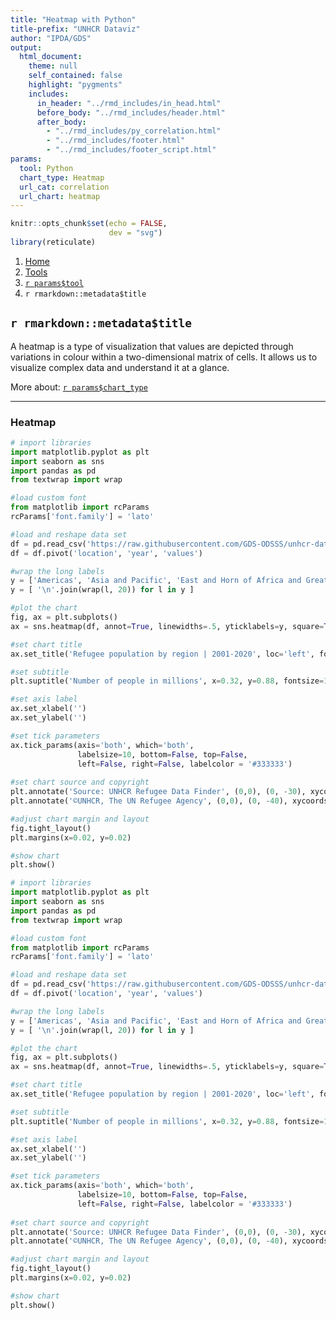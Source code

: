 ```yaml
---
title: "Heatmap with Python"
title-prefix: "UNHCR Dataviz"
author: "IPDA/GDS"
output:
  html_document:
    theme: null
    self_contained: false
    highlight: "pygments"
    includes:
      in_header: "../rmd_includes/in_head.html"
      before_body: "../rmd_includes/header.html"
      after_body:
        - "../rmd_includes/py_correlation.html"
        - "../rmd_includes/footer.html"
        - "../rmd_includes/footer_script.html"
params:
  tool: Python
  chart_type: Heatmap
  url_cat: correlation
  url_chart: heatmap
---
```


```r
knitr::opts_chunk$set(echo = FALSE,
                      dev = "svg")
library(reticulate)
```

<main id="tools" class="container py-5">

<!-- Breadcrumb is filled automatically with the text from Title and Tool parameter in YAML --> 
<nav aria-label="breadcrumb">
    <ol class="breadcrumb">
        <li class="breadcrumb-item"><a href="../../">Home</a></li>
        <li class="breadcrumb-item"><a href="../">Tools</a></li>
        <li class="breadcrumb-item"><a href="../`r tolower(params$tool)`/">`r params$tool`</a></li>
        <li class="breadcrumb-item active" aria-current="page">`r rmarkdown::metadata$title`</li>
    </ol>
</nav>

<!-- Intro header --> 
<div class="my-5 text-center">

## `r rmarkdown::metadata$title`

<div class="row justify-content-center">
<div class="col-lg-8">

<!-- Only text to change below, the rest comes from the YAML --> 
A heatmap is a type of visualization that values are depicted through variations in colour within a two-dimensional matrix of cells. It allows us to visualize complex data and understand it at a glance.

More about: <a href="../../chart_gallery/`r params$url_cat`.html#`r params$url_chart`">`r params$chart_type`</a>

</div>
</div>
</div>

----

<!-- Beginning of section, should be preceded by hr (----) --> 
<section class="my-5">

### Heatmap

<div class="row">

<!-- First column for large screen --> 
<div class="col-lg-6">

```python
# import libraries
import matplotlib.pyplot as plt
import seaborn as sns
import pandas as pd
from textwrap import wrap

#load custom font
from matplotlib import rcParams
rcParams['font.family'] = 'lato'

#load and reshape data set
df = pd.read_csv('https://raw.githubusercontent.com/GDS-ODSSS/unhcr-dataviz-platform/master/data/correlation/heatmap.csv')
df = df.pivot('location', 'year', 'values')

#wrap the long labels
y = ['Americas', 'Asia and Pacific', 'East and Horn of Africa and Great Lakes', 'Europe (incl. Turkey)','Middle East/North Africa','Southern Africa', 'West and Central Africa']
y = [ '\n'.join(wrap(l, 20)) for l in y ]

#plot the chart
fig, ax = plt.subplots()
ax = sns.heatmap(df, annot=True, linewidths=.5, yticklabels=y, square=True, cmap=['#DCE9FF','#8EBEFF','#589BE5','#0072BC','#044F85'], cbar=False, fmt=".1f")

#set chart title
ax.set_title('Refugee population by region | 2001-2020', loc='left', fontweight='bold', pad=35, fontsize=14)

#set subtitle
plt.suptitle('Number of people in millions', x=0.32, y=0.88, fontsize=10, color='#333333')

#set axis label
ax.set_xlabel('')
ax.set_ylabel('')

#set tick parameters 
ax.tick_params(axis='both', which='both', 
               labelsize=10, bottom=False, top=False, 
               left=False, right=False, labelcolor = '#333333')
               
#set chart source and copyright
plt.annotate('Source: UNHCR Refugee Data Finder', (0,0), (0, -30), xycoords='axes fraction', textcoords='offset points', va='top', color = '#666666', fontsize=9)
plt.annotate('©UNHCR, The UN Refugee Agency', (0,0), (0, -40), xycoords='axes fraction', textcoords='offset points', va='top', color = '#666666', fontsize=9)

#adjust chart margin and layout
fig.tight_layout()
plt.margins(x=0.02, y=0.02)

#show chart
plt.show()
```

</div>
<!-- End First column --->

<!-- Second column for large screen --> 
<div class="col-lg-6">



```python
# import libraries
import matplotlib.pyplot as plt
import seaborn as sns
import pandas as pd
from textwrap import wrap

#load custom font
from matplotlib import rcParams
rcParams['font.family'] = 'lato'

#load and reshape data set
df = pd.read_csv('https://raw.githubusercontent.com/GDS-ODSSS/unhcr-dataviz-platform/master/data/correlation/heatmap.csv')
df = df.pivot('location', 'year', 'values')

#wrap the long labels
y = ['Americas', 'Asia and Pacific', 'East and Horn of Africa and Great Lakes', 'Europe (incl. Turkey)','Middle East/North Africa','Southern Africa', 'West and Central Africa']
y = [ '\n'.join(wrap(l, 20)) for l in y ]

#plot the chart
fig, ax = plt.subplots()
ax = sns.heatmap(df, annot=True, linewidths=.5, yticklabels=y, square=True, cmap=['#DCE9FF','#8EBEFF','#589BE5','#0072BC','#044F85'], cbar=False, fmt=".1f")

#set chart title
ax.set_title('Refugee population by region | 2001-2020', loc='left', fontweight='bold', pad=35, fontsize=14)

#set subtitle
plt.suptitle('Number of people in millions', x=0.32, y=0.88, fontsize=10, color='#333333')

#set axis label
ax.set_xlabel('')
ax.set_ylabel('')

#set tick parameters 
ax.tick_params(axis='both', which='both', 
               labelsize=10, bottom=False, top=False, 
               left=False, right=False, labelcolor = '#333333')
               
#set chart source and copyright
plt.annotate('Source: UNHCR Refugee Data Finder', (0,0), (0, -30), xycoords='axes fraction', textcoords='offset points', va='top', color = '#666666', fontsize=9)
plt.annotate('©UNHCR, The UN Refugee Agency', (0,0), (0, -40), xycoords='axes fraction', textcoords='offset points', va='top', color = '#666666', fontsize=9)

#adjust chart margin and layout
fig.tight_layout()
plt.margins(x=0.02, y=0.02)

#show chart
plt.show()
```


</div>
<!-- End Second column --->

</div>
</section>
<!-- End of section --->


</main>
